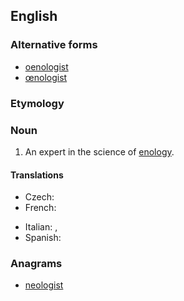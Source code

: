 ==English==

===Alternative forms===
* [[oenologist]]
* [[œnologist]] {{qualifier|archaic}}

===Etymology===
{{confix|eno|logist}}

===Noun===
{{en-noun}}

# An expert in the science of [[enology]].

====Translations====
{{trans-top|an expert in the science of enology}}
* Czech: {{t|cs|enolog}}
* French: {{t+|fr|œnologue|m|f}}
{{trans-mid}}
* Italian: {{t+|it|enologo|m}}, {{t|it|enologa|f}}
* Spanish: {{t|es|enólogo|m}}
{{trans-bottom}}

===Anagrams===
* [[neologist#English|neologist]]